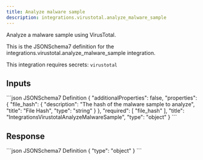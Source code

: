 ```yaml
---
title: Analyze malware sample
description: integrations.virustotal.analyze_malware_sample
---
```


Analyze a malware sample using VirusTotal.

This is the JSONSchema7 definition for the integrations.virustotal.analyze_malware_sample integration.

This integration requires secrets: `virustotal`

## Inputs

<CodeGroup>
```json JSONSchema7 Definition
{
    "additionalProperties": false,
    "properties": {
        "file_hash": {
            "description": "The hash of the malware sample to analyze",
            "title": "File Hash",
            "type": "string"
        }
    },
    "required": [
        "file_hash"
    ],
    "title": "IntegrationsVirustotalAnalyzeMalwareSample",
    "type": "object"
}
```

</CodeGroup>

## Response

<CodeGroup>
```json JSONSchema7 Definition
{
    "type": "object"
}
```

</CodeGroup>
